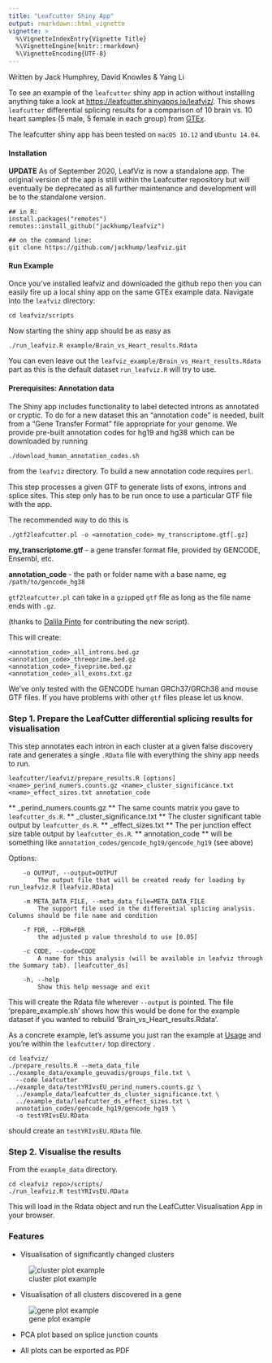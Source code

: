 ```yaml
---
title: "Leafcutter Shiny App"
output: rmarkdown::html_vignette
vignette: >
  %\VignetteIndexEntry{Vignette Title}
  %\VignetteEngine{knitr::rmarkdown}
  %\VignetteEncoding{UTF-8}
---
```


Written by Jack Humphrey, David Knowles & Yang Li

To see an example of the `leafcutter` shiny app in action without installing anything take a look at <https://leafcutter.shinyapps.io/leafviz/>. This shows `leafcutter` differential splicing results for a comparison of 10 brain vs. 10 heart samples (5 male, 5 female in each group) from [GTEx](https://www.gtexportal.org/home/). 

The leafcutter shiny app has been tested on `macOS 10.12` and `Ubuntu 14.04`. 

#### Installation

**UPDATE** As of September 2020, LeafViz is now a standalone app. The original version of the app is still within the Leafcutter repository but will eventually be deprecated as all further maintenance and development will be to the standalone version.

```
## in R:
install.packages("remotes")
remotes::install_github("jackhump/leafviz")

## on the command line:
git clone https://github.com/jackhump/leafviz.git
```


#### Run Example

Once you've installed leafviz and downloaded the github repo then you can easily fire up a local shiny app on the same GTEx example data. Navigate into the `leafviz` directory:
```
cd leafviz/scripts
```

Now starting the shiny app should be as easy as
```
./run_leafviz.R example/Brain_vs_Heart_results.Rdata
```

You can even leave out the `leafviz_example/Brain_vs_Heart_results.Rdata` part as this is the default dataset `run_leafviz.R` will try to use. 

#### Prerequisites: Annotation data

The Shiny app includes functionality to label detected introns as annotated or cryptic. To do for a new dataset this an "annotation code" is needed, built from a "Gene Transfer Format" file appropriate for your genome. We provide pre-built annotation codes for hg19 and hg38 which can be downloaded by running

```
./download_human_annotation_codes.sh
```
from the `leafviz` directory. To build a new annotation code requires `perl`.

This step processes a given GTF to generate lists of exons, introns and splice sites. This step only has to be run once to use a particular GTF file with the app.

The recommended way to do this is
```
./gtf2leafcutter.pl -o <annotation_code> my_transcriptome.gtf[.gz]
```
**my_transcriptome.gtf** - a gene transfer format file, provided by GENCODE, Ensembl, etc.

**annotation_code** - the path or folder name with a base name, eg `/path/to/gencode_hg38`

`gtf2leafcutter.pl` can take in a `gzip`ped `gtf` file as long as the file name ends with `.gz`.

(thanks to [Dalila Pinto](https://pintolab.mssm.edu/) for contributing the new script).

This will create: 
```
<annotation_code>_all_introns.bed.gz
<annotation_code>_threeprime.bed.gz
<annotation_code>_fiveprime.bed.gz
<annotation_code>_all_exons.txt.gz
```

We've only tested with the GENCODE human GRCh37/GRCh38 and mouse GTF files. If you have problems with other `gtf` files please let us know. 


### Step 1. Prepare the LeafCutter differential splicing results for visualisation

This step annotates each intron in each cluster at a given false discovery rate and generates a single `.RData` file with everything the shiny app needs to run. 
```
leafcutter/leafviz/prepare_results.R [options] <name>_perind_numers.counts.gz <name>_cluster_significance.txt <name>_effect_sizes.txt annotation_code 
```
** <name>_perind_numers.counts.gz ** The same counts matrix you gave to `leafcutter_ds.R`. 
** <name>_cluster_significance.txt ** The cluster significant table output by `leafcutter_ds.R`. 
**  <name>_effect_sizes.txt ** The per junction effect size table output by `leafcutter_ds.R`. 
** annotation_code ** will be something like `annotation_codes/gencode_hg19/gencode_hg19` (see above)

Options:
```
	-o OUTPUT, --output=OUTPUT
		The output file that will be created ready for loading by run_leafviz.R [leafviz.RData]

	-m META_DATA_FILE, --meta_data_file=META_DATA_FILE
		The support file used in the differential splicing analysis. Columns should be file name and condition

	-f FDR, --FDR=FDR
		the adjusted p value threshold to use [0.05]

	-c CODE, --code=CODE
		A name for this analysis (will be available in leafviz through the Summary tab). [leafcutter_ds]

	-h, --help
		Show this help message and exit
```
This will create the Rdata file wherever `--output` is pointed. The file 'prepare_example.sh' shows how this would be done for the example dataset if you wanted to rebuild 'Brain_vs_Heart_results.Rdata'. 

As a concrete example, let's assume you just ran the example at [Usage](./Usage.html) and you're within the `leafcutter/` top directory .

```
cd leafviz/
./prepare_results.R --meta_data_file ../example_data/example_geuvadis/groups_file.txt \
  --code leafcutter ../example_data/testYRIvsEU_perind_numers.counts.gz \
  ../example_data/leafcutter_ds_cluster_significance.txt \
  ../example_data/leafcutter_ds_effect_sizes.txt \
  annotation_codes/gencode_hg19/gencode_hg19 \
  -o testYRIvsEU.RData
```
should create an `testYRIvsEU.RData` file. 

### Step 2. Visualise the results

From the `example_data` directory. 

```
cd <leafviz repo>/scripts/
./run_leafviz.R testYRIvsEU.RData
```
This will load in the Rdata object and run the LeafCutter Visualisation App in your browser. 

### Features

* Visualisation of significantly changed clusters

![cluster plot example](./cluster_plot_example.png)

* Visualisation of all clusters discovered in a gene

![gene plot example](./gene_plot_example.png)

* PCA plot based on splice junction counts

* All plots can be exported as PDF

